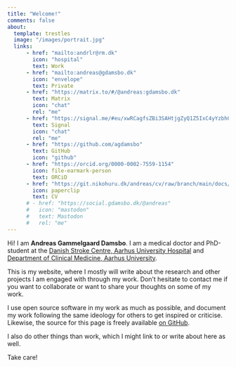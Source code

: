 ```yaml
---
title: "Welcome!"
comments: false
about:
  template: trestles
  image: "/images/portrait.jpg"
  links:
      - href: "mailto:andrlr@rm.dk"
        icon: "hospital"
        text: Work
      - href: "mailto:andreas@gdamsbo.dk"
        icon: "envelope"
        text: Private
      - href: "https://matrix.to/#/@andreas:gdamsbo.dk"
        text: Matrix
        icon: "chat"
        rel: "me"
      - href: "https://signal.me/#eu/xwRCagfsZBi3SAHtjgZyQ1Z5IxC4yYzbh0mYV3RdTBBYdlknxBRIWLYgcFOnoXXG"
        text: Signal
        icon: "chat"
        rel: "me"
      - href: "https://github.com/agdamsbo"
        text: GitHub
        icon: "github"
      - href: "https://orcid.org/0000-0002-7559-1154"
        icon: file-earmark-person
        text: ORCiD
      - href: "https://git.nikohuru.dk/andreas/cv/raw/branch/main/docs/cv.pdf"
        icon: paperclip
        text: CV
      # - href: "https://social.gdamsbo.dk/@andreas"
      #   icon: "mastodon"
      #   text: Mastodon
      #   rel: "me"
---
```


Hi! I am **Andreas Gammelgaard Damsbo**. I am a medical doctor and PhD-student at the [Danish Stroke Centre, Aarhus University Hospital](https://www.en.auh.dk/departments/danish-stroke-centre/) and [Department of Clinical Medicine, Aarhus University](https://pure.au.dk/portal/en/persons/andreas-gammelgaard-damsbo(e3c4afce-3eba-4456-8b8b-2fd90775c87a).html).

This is my website, where I mostly will write about the research and other projects I am engaged with through my work. Don't hesitate to contact me if you want to collaborate or want to share your thoughts on some of my work.

I use open source software in my work as much as possible, and document my work following the same ideology for others to get inspired or criticise. Likewise, the source for this page is freely available [on GitHub](https://github.com/agdamsbo/andreas.gdamsbo).

I also do other things than work, which I might link to or write about here as well.

Take care!
